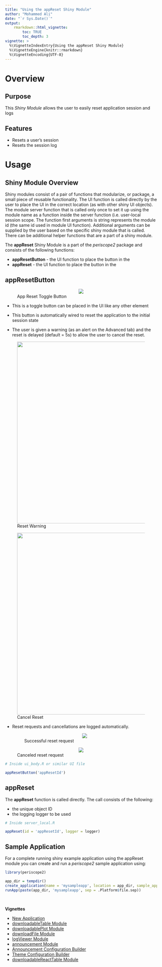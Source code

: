```yaml
---
title: "Using the appReset Shiny Module"
author: "Mohammed Ali"
date: "`r Sys.Date()`"
output: 
    rmarkdown::html_vignette:
        toc: TRUE
        toc_depth: 3
vignette: >
  %\VignetteIndexEntry{Using the appReset Shiny Module}
  %\VignetteEngine{knitr::rmarkdown}
  %\VignetteEncoding{UTF-8}
---
```


# Overview

## Purpose 

This *Shiny Module* allows the user to easily reset application session and logs

## Features

* Resets a user's session
* Resets the session log

# Usage

## Shiny Module Overview

Shiny modules consist of a pair of functions that modularize, or package, a small piece of reusable functionality.  The UI function is called directly by the user to place the UI in the correct location (as with other shiny UI objects). The module server function that is called only once to set it up using the module name as a function inside the server function (i.e. user-local session scope.  The function first arguments is string represents the module id (the same id used in module UI function). Additional arguments can be supplied by the user based on the specific shiny module that is called.  There can be additional helper functions that are a part of a shiny module.

The **appReset** Shiny Module is a part of the *periscope2* package and 
consists of the following functions:

* **appResetButton** - the UI function to place the button in the 
* **appReset** - the UI function to place the button in the 

## appResetButton

<figure>
  <center><img src="figures/appReset-UI-1.jpg"></center>
  <figcaption>App Reset Toggle Button</figcaption>
</figure>

* This is a toggle button can be placed in the UI like any other element

* This button is automatically wired to reset the application to the initial
session state
* The user is given a warning (as an alert on the Advanced tab)
and the reset is delayed (default = 5s) to allow the user to cancel the reset.

<figure>
  <center><img src="figures/appReset-UI-2.jpg" width="600px"></center>
  <figcaption>Reset Warning</figcaption>
</figure>


<figure>
  <center><img src="figures/appReset-UI-3.jpg" width="600px"></center>
  <figcaption>Cancel Reset</figcaption>
</figure>

* Reset requests and cancellations are logged automatically.
<figure>
  <center><img src="figures/appReset_logs.jpg"></center>
  <figcaption>Successful reset request</figcaption>
</figure>

<figure>
  <center><img src="figures/appReset_logs-2.jpg"></center>
  <figcaption>Canceled reset request</figcaption>
</figure>



```r
# Inside ui_body.R or similar UI file

appResetButton('appResetId')
```

## appReset

The **appReset** function is called directly. The call consists of the following:

* the unique object ID 
* the logging logger to be used

```r
# Inside server_local.R

appReset(id = 'appResetId', logger = logger)
```


## Sample Application

For a complete running shiny example application using the appReset module you can create and run a *periscope2* sample application using:

```r
library(periscope2)

app_dir = tempdir()
create_application(name = 'mysampleapp', location = app_dir, sample_app = TRUE)
runApp(paste(app_dir, 'mysampleapp', sep = .Platform$file.sep))
```

<br>

**Vignettes**

* [New Application](new-application.html)
* [downloadableTable Module](downloadableTable-module.html)
* [downloadablePlot Module](downloadablePlot-module.html)
* [downloadFile Module](downloadFile-module.html)
* [logViewer Module](logViewer-module.html)
* [announcement Module](announcement-module.html)
* [Announcement Configuration Builder](announcement_addin.html)
* [Theme Configuration Builder](themeBuilder_addin.html)
* [downloadableReactTable Module](downloadableReactTable-module.html)
